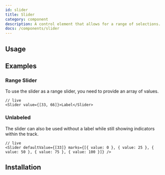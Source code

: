 ```yaml
---
id: slider
title: Slider
category: component
description: A control element that allows for a range of selections.
docs: /components/slider
---
```


## Usage

<ComponentPlayground />

## Examples

### Range Slider

To use the slider as a range slider, you need to provide an array of values.

```tsx
// live
<Slider value={[33, 66]}>Label</Slider>
```

### Unlabeled

The slider can also be used without a label while still showing indicators within the track.

```tsx
// live
<Slider defaultValue={[33]} marks={[{ value: 0 }, { value: 25 }, { value: 50 }, { value: 75 }, { value: 100 }]} />
```

## Installation

<InstallationGuide />
